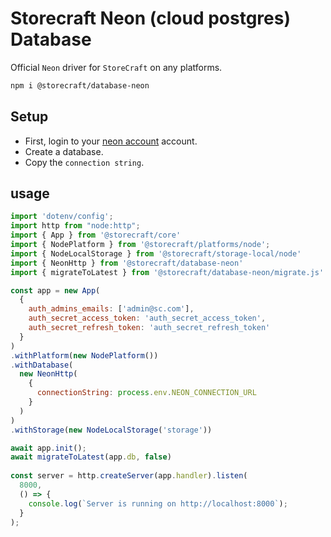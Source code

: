 # **Storecraft** Neon (cloud postgres) Database

Official `Neon` driver for `StoreCraft` on any platforms.

```bash
npm i @storecraft/database-neon
```

## Setup

- First, login to your [neon account](https://neon.tech) account.
- Create a database.
- Copy the `connection string`.


## usage

```js
import 'dotenv/config';
import http from "node:http";
import { App } from '@storecraft/core'
import { NodePlatform } from '@storecraft/platforms/node';
import { NodeLocalStorage } from '@storecraft/storage-local/node'
import { NeonHttp } from '@storecraft/database-neon'
import { migrateToLatest } from '@storecraft/database-neon/migrate.js'

const app = new App(
  {
    auth_admins_emails: ['admin@sc.com'],
    auth_secret_access_token: 'auth_secret_access_token',
    auth_secret_refresh_token: 'auth_secret_refresh_token'
  }
)
.withPlatform(new NodePlatform())
.withDatabase(
  new NeonHttp(
    { 
      connectionString: process.env.NEON_CONNECTION_URL
    }
  )
)
.withStorage(new NodeLocalStorage('storage'))

await app.init();
await migrateToLatest(app.db, false)
 
const server = http.createServer(app.handler).listen(
  8000,
  () => {
    console.log(`Server is running on http://localhost:8000`);
  }
); 

```
